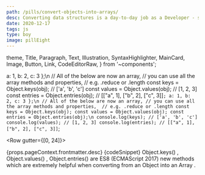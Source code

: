 ```yaml
---
path: /pills/convert-objects-into-arrays/
desc: Converting data structures is a day-to-day job as a Developer - so is staying up-to-date with the language and it's features.
date: 2020-12-17
tags: js
type: boy
image: pillEight
---
```



  theme,
  Title,
  Paragraph,
  Text,
  Illustration,
  SyntaxHighlighter,
  MainCard,
  Image,
  Button,
  Link,
  CodeEditorRaw,
} from '~components';

  a: 1,
  b: 2,
  c: 3
};\n
// All of the below are now an array,
// you can use all the array methods and properties, 
// e.g. .reduce or .length
const keys = Object.keys(obj); // ['a', 'b', 'c']
const values = Object.values(obj); // [1, 2, 3]
const entries = Object.entries(obj); // [["a", 1], ["b", 2], ["c", 3]]`;
  a: 1,
  b: 2,
  c: 3
};\n
// All of the below are now an array,
// you can use all the array methods and properties, 
// e.g. .reduce or .length
const keys = Object.keys(obj);
const values = Object.values(obj);
const entries = Object.entries(obj);\n
console.log(keys); // ['a', 'b', 'c']
console.log(values); // [1, 2, 3]
console.log(entries); // [["a", 1], ["b", 2], ["c", 3]]`;


<Row gutter={[0, 24]}>
  <Col span={24}>
    <MainCard>
      <Row justify="center">
        <Col span={24}>
          <Title
            level={3}
            transform="none"
            align="center"
            marginBottom="0"
            fontSize={theme.fontSize.superLarge}
            fontWeight={theme.fontWeight.stronger}
          >
            <Row justify="center" align="center" gutter={16}>
              <Col>Knowledge Pill</Col>
              <Col>
                <Illustration
                  type={
                    props.pageContext.frontmatter.type === 'girl'
                      ? 'girlPill'
                      : 'boyPill'
                  }
                  width={48}
                  style={{ marginTop: -6 }}
                />
              </Col>
            </Row>
          </Title>
        </Col>
        <Col span={24} sm={22}>
          <Paragraph align="center">
            {props.pageContext.frontmatter.desc}
          </Paragraph>
        </Col>
      </Row>
    </MainCard>
  </Col>
  <Col span={24}>
    <MainCard>
      <Row justify="center">
        <Col span={24}>
          <Title
            level={3}
            transform="none"
            align="center"
            fontSize={theme.fontSize.superLarge}
            fontWeight={theme.fontWeight.stronger}
          >
            Code
          </Title>
        </Col>
        <Col span={24}>
          <SyntaxHighlighter showCopy>{codeSnippet}</SyntaxHighlighter>
        </Col>
        <Col span={24}>
          <Title level={4} transform="none" align="center">
            Explanation
          </Title>
        </Col>
        <Col xs={24} sm={22}>
          <Paragraph align="center" size="preNormal" fontStyle="italic">
            <Link
              href="https://developer.mozilla.org/en-US/docs/Web/JavaScript/Reference/Global_Objects/Object/keys"
              size="preNormal"
            >
              Object.keys()
            </Link>
            , <Link
              href="https://developer.mozilla.org/en-US/docs/Web/JavaScript/Reference/Global_Objects/Object/values"
              size="preNormal"
            >
              Object.values()
            </Link>, <Link
              href="https://developer.mozilla.org/en-US/docs/Web/JavaScript/Reference/Global_Objects/Object/entries"
              size="preNormal"
            >
              Object.entries()
            </Link> are ES8 (ECMAScript 2017) new methods which are extremely helpful
            when converting from an <Text code>Object</Text> into an <Text code>
              Array
            </Text>.
          </Paragraph>
        </Col>
      </Row>
    </MainCard>
  </Col>
  <Col span={24}>
    <MainCard>
      <Row justify="center">
        <Col span={24}>
          <Title
            level={3}
            transform="none"
            align="center"
            fontSize={theme.fontSize.superLarge}
            fontWeight={theme.fontWeight.stronger}
          >
            Interactive example
          </Title>
        </Col>
        <Col span={24}>
          <CodeEditorRaw
            tabs={tabs}
            initialHtml={initialHtml}
            initialJs={initialJs}
          />
        </Col>
      </Row>
    </MainCard>
  </Col>
</Row>
